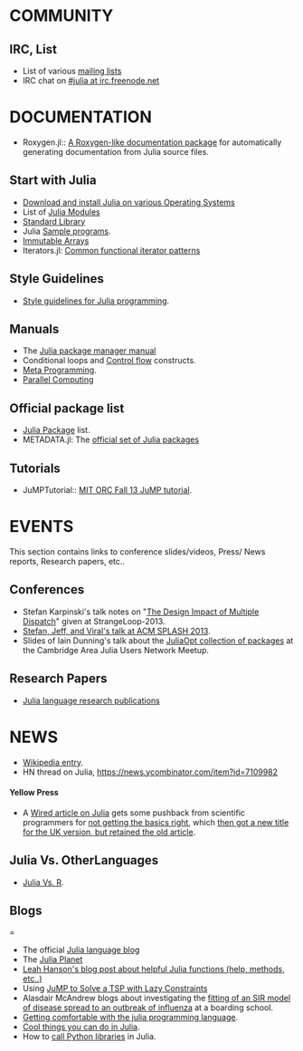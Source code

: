 = COMMUNITY =
== IRC, List ==
* List of various [http://julialang.org/community/ mailing lists]
* IRC chat on [http://webchat.freenode.net/?channels=julia #julia at irc.freenode.net]


= DOCUMENTATION =
* Roxygen.jl:: [https://github.com/johnmyleswhite/Roxygen.jl A Roxygen-like documentation package] for automatically generating documentation from Julia source files.

== Start with Julia ==
* [http://julialang.org/downloads/ Download and install Julia on various Operating Systems]
* List of [http://docs.julialang.org/en/latest/manual/modules/ Julia Modules]
* [http://docs.julialang.org/en/latest/stdlib/ Standard Library]
* Julia [https://github.com/JuliaLang/julia/tree/master/examples Sample programs].
* [https://github.com/twadleigh/ImmutableArrays.jl Immutable Arrays]
* Iterators.jl: [https://github.com/JuliaLang/Iterators.jl Common functional iterator patterns]


== Style Guidelines ==
* [https://github.com/johnmyleswhite/Style.jl Style guidelines for Julia programming].


== Manuals ==
* The [http://docs.julialang.org/en/latest/manual/packages/ Julia package manager manual]
* Conditional loops and [http://docs.julialang.org/en/latest/manual/control-flow/ Control flow] constructs.
* [http://docs.julialang.org/en/latest/manual/metaprogramming/ Meta Programming].
* [http://docs.julialang.org/en/latest/manual/parallel-computing/ Parallel Computing]


== Official package list ==
* [http://docs.julialang.org/en/latest/packages/packagelist/ Julia Package] list.
* METADATA.jl: The [https://github.com/JuliaLang/METADATA.jl official set of Julia packages]

== Tutorials ==
* JuMPTutorial:: [https://github.com/IainNZ/JuMPTutorial MIT ORC Fall 13 JuMP tutorial].


= EVENTS = 
This section contains links to conference slides/videos, Press/ News reports, Research papers, etc..

== Conferences ==
* Stefan Karpinski's talk notes on "[http://nbviewer.ipython.org/b8fe9dbb36c1427b9f22 The Design Impact of Multiple Dispatch]" given at StrangeLoop-2013.
* [https://github.com/ViralBShah/julia-presentations/tree/master/SPLASH-2013 Stefan, Jeff, and Viral's talk at ACM SPLASH 2013].
* Slides of Iain Dunning's talk about the [https://docs.google.com/presentation/d/1FlHt245YxPXFwOHmxLYW1z5_QjdCYHVPjy5Zo12lx1I/edit?usp=sharing JuliaOpt collection of packages] at the Cambridge Area Julia Users Network Meetup.


== Research Papers ==
* [http://julialang.org/publications/ Julia language research publications]
 

= NEWS = 
* [https://en.wikipedia.org/wiki/Julia_%28programming_language%29 Wikipedia entry].
* HN thread on Julia, [https://news.ycombinator.com/item?id=7109982 https://news.ycombinator.com/item?id=7109982]

==== Yellow Press ====
* A [http://www.wired.com/wiredenterprise/2014/02/julia/ Wired article on Julia] gets some pushback from scientific programmers for [http://scientopia.org/blogs/goodmath/2014/02/04/everyone-stop-implementing-programming-languages-right-now-its-been-solved/ not getting the basics right], which [http://www.wired.co.uk/news/archive/2014-02/04/julia then got a new title for the UK version, but retained the old article].


== Julia Vs. OtherLanguages ==
* [https://github.com/johnmyleswhite/JuliaVsR Julia Vs. R].

== Blogs ===
* The official [http://julialang.org/blog/ Julia language blog]
* The [http://juliablogs.com/ Julia Planet]
* [http://blog.leahhanson.us/drafts/julia-helps.html  Leah Hanson's blog post about helpful Julia functions (help, methods, etc..)]
* Using [http://iaindunning.com/2013/mip-callback.html JuMP to Solve a TSP with Lazy Constraints]	
* Alasdair McAndrew blogs about investigating the [https://amca01.wordpress.com/2014/01/08/meeting-julia/ fitting of an SIR model of disease spread to an outbreak of influenza] at a boarding school.
* [http://assoc.tumblr.com/post/70484963303/getting-comfortable-with-the-julia-programming-language Getting comfortable with the julia programming language].
* [http://assoc.tumblr.com/post/71454527084/cool-things-you-can-do-in-julia Cool things you can do in Julia].
* How to [http://blog.leahhanson.us/julia-calling-python-calling-julia.html call Python libraries] in Julia.

